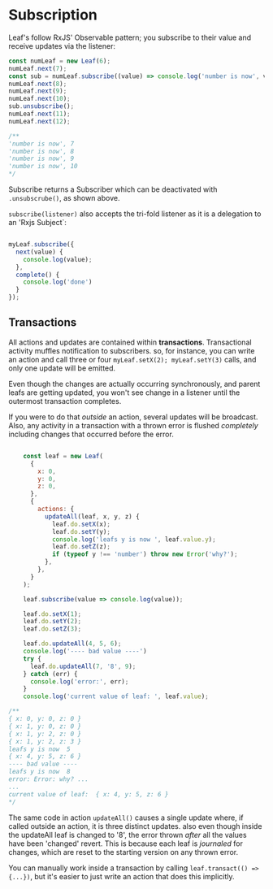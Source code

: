 # Subscription

Leaf's follow RxJS' Observable pattern; you subscribe to their value and receive updates via the listener:

```javascript
const numLeaf = new Leaf(6);
numLeaf.next(7);
const sub = numLeaf.subscribe((value) => console.log('number is now', value));
numLeaf.next(8);
numLeaf.next(9);
numLeaf.next(10);
sub.unsubscribe();
numLeaf.next(11);
numLeaf.next(12);

/**
'number is now', 7
'number is now', 8
'number is now', 9
'number is now', 10
*/
```

Subscribe returns a Subscriber which can be deactivated with `.unsubscrube()`, as shown above.

`subscribe(listener)` also accepts the tri-fold listener as it is a delegation to an 'Rxjs Subject`:

```javascript

myLeaf.subscribe({
  next(value) {
    console.log(value);
  },
  complete() {
    console.log('done')
  }
});

```

## Transactions

All actions and updates are contained within **transactions**. Transactional activity muffles notification to
subscribers. so, for instance, you can write an action and call three or four `myLeaf.setX(2); myLeaf.setY(3)` calls,
and only one update will be emitted.

Even though the changes are actually occurring synchronously, and parent leafs are getting updated, you won't see change in
a listener until the outermost transaction completes.

If you were to do that *outside* an action, several updates will be broadcast. Also, any activity in a transaction with a
thrown error is flushed *completely* including changes that occurred before the error.

```javascript

    const leaf = new Leaf(
      {
        x: 0,
        y: 0,
        z: 0,
      },
      {
        actions: {
          updateAll(leaf, x, y, z) {
            leaf.do.setX(x);
            leaf.do.setY(y);
            console.log('leafs y is now ', leaf.value.y);
            leaf.do.setZ(z);
            if (typeof y !== 'number') throw new Error('why?');
          },
        },
      }
    );

    leaf.subscribe(value => console.log(value));

    leaf.do.setX(1);
    leaf.do.setY(2);
    leaf.do.setZ(3);

    leaf.do.updateAll(4, 5, 6);
    console.log('---- bad value ----')
    try {
      leaf.do.updateAll(7, '8', 9);
    } catch (err) {
      console.log('error:', err);
    }
    console.log('current value of leaf: ', leaf.value);

/**
{ x: 0, y: 0, z: 0 }
{ x: 1, y: 0, z: 0 }
{ x: 1, y: 2, z: 0 }
{ x: 1, y: 2, z: 3 }
leafs y is now  5
{ x: 4, y: 5, z: 6 }
---- bad value ----
leafs y is now  8
error: Error: why? ...
...
current value of leaf:  { x: 4, y: 5, z: 6 }
*/
```

The same code in action `updateAll()` causes a single update where, if called outside an action, it is three
distinct updates. also even though inside the updateAll leaf is changed to '8', the error thrown *after* all the
values have been 'changed' revert. This is because each leaf is *journaled* for changes, which are reset to the starting
version on any thrown error.

You can manually work inside a transaction by calling `leaf.transact(() => {...})`, but it's easier to just write an
action that does this implicitly.
